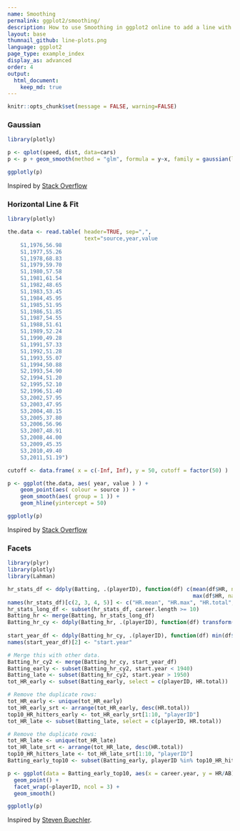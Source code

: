 ```yaml
---
name: Smoothing
permalink: ggplot2/smoothing/
description: How to use Smoothing in ggplot2 online to add a line with specified slope and intercept to the plot.
layout: base
thumnail_github: line-plots.png
language: ggplot2
page_type: example_index
display_as: advanced
order: 4
output:
  html_document:
    keep_md: true
---
```


```r
knitr::opts_chunk$set(message = FALSE, warning=FALSE)
```
### Gaussian

```r
library(plotly)

p <- qplot(speed, dist, data=cars)
p <- p + geom_smooth(method = "glm", formula = y~x, family = gaussian(link = 'log'))

ggplotly(p)
```
Inspired by <a href="http://stackoverflow.com/questions/26138541/use-geom-smooth-with-transformed-y">Stack Overflow</a>

### Horizontal Line & Fit

```r
library(plotly)

the.data <- read.table( header=TRUE, sep=",",
                        text="source,year,value
    S1,1976,56.98
    S1,1977,55.26
    S1,1978,68.83
    S1,1979,59.70
    S1,1980,57.58
    S1,1981,61.54
    S1,1982,48.65
    S1,1983,53.45
    S1,1984,45.95
    S1,1985,51.95
    S1,1986,51.85
    S1,1987,54.55
    S1,1988,51.61
    S1,1989,52.24
    S1,1990,49.28
    S1,1991,57.33
    S1,1992,51.28
    S1,1993,55.07
    S1,1994,50.88
    S2,1993,54.90
    S2,1994,51.20
    S2,1995,52.10
    S2,1996,51.40
    S3,2002,57.95
    S3,2003,47.95
    S3,2004,48.15
    S3,2005,37.80
    S3,2006,56.96
    S3,2007,48.91
    S3,2008,44.00
    S3,2009,45.35
    S3,2010,49.40
    S3,2011,51.19")

cutoff <- data.frame( x = c(-Inf, Inf), y = 50, cutoff = factor(50) )

p <- ggplot(the.data, aes( year, value ) ) +
    geom_point(aes( colour = source )) +
    geom_smooth(aes( group = 1 )) +
    geom_hline(yintercept = 50)

ggplotly(p)
```
Inspired by <a href="http://stackoverflow.com/questions/13254441/add-a-horizontal-line-to-plot-and-legend-in-ggplot2">Stack Overflow</a>

### Facets

```r
library(plyr)
library(plotly)
library(Lahman)

hr_stats_df <- ddply(Batting, .(playerID), function(df) c(mean(df$HR, na.rm = T),
                                                          max(df$HR, na.rm = T), sum(df$HR, na.rm = T), nrow(df)))
names(hr_stats_df)[c(2, 3, 4, 5)] <- c("HR.mean", "HR.max", "HR.total", "career.length")
hr_stats_long_df <- subset(hr_stats_df, career.length >= 10)
Batting_hr <- merge(Batting, hr_stats_long_df)
Batting_hr_cy <- ddply(Batting_hr, .(playerID), function(df) transform(df, career.year = yearID -
                                                                           min(yearID) + 1))
start_year_df <- ddply(Batting_hr_cy, .(playerID), function(df) min(df$yearID))
names(start_year_df)[2] <- "start.year"

# Merge this with other data.
Batting_hr_cy2 <- merge(Batting_hr_cy, start_year_df)
Batting_early <- subset(Batting_hr_cy2, start.year < 1940)
Batting_late <- subset(Batting_hr_cy2, start.year > 1950)
tot_HR_early <- subset(Batting_early, select = c(playerID, HR.total))

# Remove the duplicate rows:
tot_HR_early <- unique(tot_HR_early)
tot_HR_early_srt <- arrange(tot_HR_early, desc(HR.total))
top10_HR_hitters_early <- tot_HR_early_srt[1:10, "playerID"]
tot_HR_late <- subset(Batting_late, select = c(playerID, HR.total))

# Remove the duplicate rows:
tot_HR_late <- unique(tot_HR_late)
tot_HR_late_srt <- arrange(tot_HR_late, desc(HR.total))
top10_HR_hitters_late <- tot_HR_late_srt[1:10, "playerID"]
Batting_early_top10 <- subset(Batting_early, playerID %in% top10_HR_hitters_early)

p <- ggplot(data = Batting_early_top10, aes(x = career.year, y = HR/AB)) +
  geom_point() +
  facet_wrap(~playerID, ncol = 3) + 
  geom_smooth()

ggplotly(p)
```
Inspired by <a href="http://www3.nd.edu/~steve/computing_with_data/16_Baseball_example/baseball_example.html">Steven Buechler</a>.
